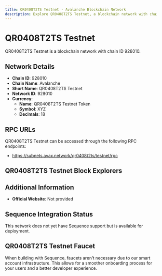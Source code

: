 ```yaml
--- 
title: QR0408T2TS Testnet - Avalanche Blockchain Network
description: Explore QR0408T2TS Testnet, a blockchain network with chain ID 928010. Learn about its native currency, QR0408T2TS Testnet Token, and how to interact with the network.
---
```


# QR0408T2TS Testnet

QR0408T2TS Testnet is a blockchain network with chain ID 928010.

## Network Details

- **Chain ID**: 928010
- **Chain Name**: Avalanche
- **Short Name**: QR0408T2TS Testnet
- **Network ID**: 928010
- **Currency**: 
  - **Name**: QR0408T2TS Testnet Token
  - **Symbol**: XYZ
  - **Decimals**: 18

## RPC URLs

QR0408T2TS Testnet can be accessed through the following RPC endpoints:

- https://subnets.avax.network/qr0408t2ts/testnet/rpc

## QR0408T2TS Testnet Block Explorers



## Additional Information

- **Official Website**: Not provided

## Sequence Integration Status

This network does not yet have Sequence support but is available for deployment.

## QR0408T2TS Testnet Faucet

When building with Sequence, faucets aren't necessary due to our smart account infrastructure. This allows for a smoother onboarding process for your users and a better developer experience.
